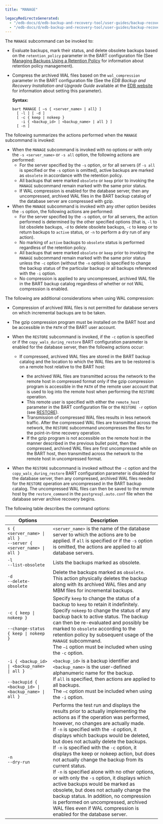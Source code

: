 ```yaml
---
title: "MANAGE"

legacyRedirectsGenerated:
  - "/edb-docs/d/edb-backup-and-recovery-tool/user-guides/backup-recovery-guide/2.6.1/manage.html"
  - "/edb-docs/d/edb-backup-and-recovery-tool/user-guides/backup-recovery-guide/latest/manage.html"
---
```


<div id="manage" class="registered_link"></div>

The `MANAGE` subcommand can be invoked to:

-   Evaluate backups, mark their status, and delete obsolete backups based on the `retention_policy` parameter in the BART configuration file (See [Managing Backups Using a Retention Policy](../02_managing_backups_using_a_retention_policy/#managing_backups_using_a_retention_policy) for information about retention policy management).

-   Compress the archived WAL files based on the `wal_compression` parameter in the BART configuration file (See the *EDB Backup and Recovery Installation and Upgrade Guide* available at the [EDB website](/bart/latest/bart_inst/) for information about setting this parameter).

    **Syntax:**

    ```text
    bart MANAGE [ –s { <server_name> | all} ]
      [ -l ] [ -d ]
      [ -c { keep | nokeep }
        -i { <backup_id> | <backup_name> | all } ]
      [ -n ]
    ```

The following summarizes the actions performed when the `MANAGE` subcommand is invoked:

-   When the `MANAGE` subcommand is invoked with no options or with only the `-s <server_name>` or `-s all` option, the following actions are performed:
    -   For the server specified by the `-s` option, or for all servers (if `-s all` is specified or the `-s` option is omitted), active backups are marked as `obsolete` in accordance with the retention policy.
    -   All backups that were marked `obsolete` or `keep` prior to invoking the `MANAGE` subcommand remain marked with the same prior status.
    -   If WAL compression is enabled for the database server, then any uncompressed, archived WAL files in the BART backup catalog of the database server are compressed with gzip.
-   When the `MANAGE` subcommand is invoked with any other option besides the `-s` option, the following actions are performed:
    -   For the server specified by the `-s` option, or for all servers, the action performed is determined by the other specified options (that is, `-l` to list obsolete backups, `-d` to delete obsolete backups, `-c` to keep or to return backups to `active` status, or `-n` to perform a dry run of any action).
    -   No marking of `active` backups to `obsolete` status is performed regardless of the retention policy.
    -   All backups that were marked `obsolete` or `keep` prior to invoking the `MANAGE` subcommand remain marked with the same prior status unless the `-c` option (without the `-n` option) is specified to change the backup status of the particular backup or all backups referenced with the `-i` option.
    -   No compression is applied to any uncompressed, archived WAL file in the BART backup catalog regardless of whether or not WAL compression is enabled.

The following are additional considerations when using WAL compression:

-   Compression of archived WAL files is not permitted for database servers on which incremental backups are to be taken.
-   The gzip compression program must be installed on the BART host and be accessible in the `PATH` of the BART user account.
-   When the `RESTORE` subcommand is invoked, if the `-c` option is specified or if the `copy_wals_during_restore` BART configuration parameter is enabled for the database server, then the following actions occur:

    -   If compressed, archived WAL files are stored in the BART backup catalog and the location to which the WAL files are to be restored is on a remote host relative to the BART host:

        -   the archived WAL files are transmitted across the network to the remote host in compressed format only if the gzip compression program is accessible in the `PATH` of the remote user account that is used to log into the remote host when performing the `RESTORE` operation.
        -   This remote user is specified with either the `remote_host` parameter in the BART configuration file or the `RESTORE -r` option (see [RESTORE](08_restore/#restore)).
        -   Transmission of compressed WAL files results in less network traffic. After the compressed WAL files are transmitted across the network, the `RESTORE` subcommand uncompresses the files for the point-in-time recovery operation.
        -   If the gzip program is not accessible on the remote host in the manner described in the previous bullet point, then the compressed, archived WAL files are first uncompressed while on the BART host, then transmitted across the network to the remote host in uncompressed format.
-   When the `RESTORE` subcommand is invoked without the `-c` option and the `copy_wals_during_restore` BART configuration parameter is disabled for the database server, then any compressed, archived WAL files needed for the `RESTORE` operation are uncompressed in the BART backup catalog. The uncompressed WAL files can then be saved to the remote host by the `restore_command` in the `postgresql.auto.conf` file when the database server archive recovery begins.

The following table describes the command options:

| Options                                                                                                      | Description                                                                                                                                                                                                                                                                                                                                                                                                                                                                                                                                                                                                                                                                                                                                                                                                   |
| ------------------------------------------------------------------------------------------------------------ | ------------------------------------------------------------------------------------------------------------------------------------------------------------------------------------------------------------------------------------------------------------------------------------------------------------------------------------------------------------------------------------------------------------------------------------------------------------------------------------------------------------------------------------------------------------------------------------------------------------------------------------------------------------------------------------------------------------------------------------------------------------------------------------------------------------- |
| `s { <server_name> \| all }`<br />`--server { <server_name> \| all }`                                        | `<server_name>` is the name of the database server to which the actions are to be applied. If `all` is specified or if the `-s` option is omitted, the actions are applied to all database servers.                                                                                                                                                                                                                                                                                                                                                                                                                                                                                                                                                                                                           |
| `-l`<br />`--list-obsolete`                                                                                  | Lists the backups marked as obsolete.                                                                                                                                                                                                                                                                                                                                                                                                                                                                                                                                                                                                                                                                                                                                                                         |
| `-d`<br />`--delete-obsolete`                                                                                | Delete the backups marked as `obsolete`. This action physically deletes the backup along with its archived WAL files and any MBM files for incremental backups.                                                                                                                                                                                                                                                                                                                                                                                                                                                                                                                                                                                                                                               |
| `-c { keep \| nokeep }`<br /><br />`--change-status { keep \| nokeep }`                                      | Specify `keep` to change the status of a backup to `keep` to retain it indefinitely.<br />Specify `nokeep` to change the status of any backup back to active status. The backup can then be re-evaluated and possibly be marked to `obsolete` according to the retention policy by subsequent usage of the `MANAGE` subcommand.<br />The `–i` option must be included when using the `-c` option.                                                                                                                                                                                                                                                                                                                                                                                                             |
| `-i { <backup_id> \| <backup_name> \| all }`<br /><br />`--backupid { <backup_id> \| <backup_name> \| all }` | `<backup_id>` is a backup identifier and `<backup_name>` is the user-defined alphanumeric name for the backup.<br />If `all` is specified, then actions are applied to all backups.<br />The `–c` option must be included when using the `-i` option.                                                                                                                                                                                                                                                                                                                                                                                                                                                                                                                                                         |
| `-n`<br />`--dry-run`                                                                                        | Performs the test run and displays the results prior to actually implementing the actions as if the operation was performed, however, no changes are actually made.<br />If `-n` is specified with the `-d` option, it displays which backups would be deleted, but does not actually delete the backups.<br />If `-n` is specified with the `-c` option, it displays the keep or nokeep action, but does not actually change the backup from its current status.<br />If `-n` is specified alone with no other options, or with only the `-s` option, it displays which active backups would be marked as obsolete, but does not actually change the backup status. In addition, no compression is performed on uncompressed, archived WAL files even if WAL compression is enabled for the database server. |

